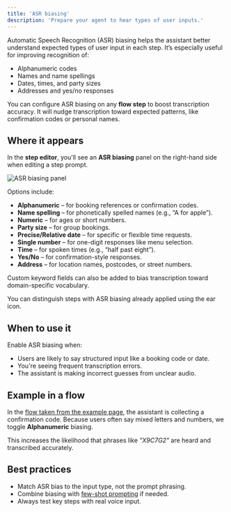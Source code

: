 ```yaml
---
title: 'ASR biasing'
description: 'Prepare your agent to hear types of user inputs.'
---
```


Automatic Speech Recognition (ASR) biasing helps the assistant better understand expected types of user input in each step. It’s especially useful for improving recognition of:

- Alphanumeric codes
- Names and name spellings
- Dates, times, and party sizes
- Addresses and yes/no responses

You can configure ASR biasing on any **flow step** to boost transcription accuracy. It will nudge transcription toward expected patterns, like confirmation codes or personal names.

## Where it appears

In the **step editor**, you'll see an **ASR biasing** panel on the right-hand side when editing a step prompt.

![ASR biasing panel](/images/asr-opened.png)

Options include:

- **Alphanumeric** – for booking references or confirmation codes.
- **Name spelling** – for phonetically spelled names (e.g., “A for apple”).
- **Numeric** – for ages or short numbers.
- **Party size** – for group bookings.
- **Precise/Relative date** – for specific or flexible time requests.
- **Single number** – for one-digit responses like menu selection.
- **Time** – for spoken times (e.g., “half past eight”).
- **Yes/No** – for confirmation-style responses.
- **Address** – for location names, postcodes, or street numbers.

Custom keyword fields can also be added to bias transcription toward domain-specific vocabulary.

You can distinguish steps with ASR biasing already applied using the <Icon icon="ear" iconType="solid" /> ear icon.

## When to use it

Enable ASR biasing when:

- Users are likely to say structured input like a booking code or date.
- You're seeing frequent transcription errors.
- The assistant is making incorrect guesses from unclear audio.

## Example in a flow

In the [flow taken from the example page](example), the assistant is collecting a confirmation code. Because users often say mixed letters and numbers, we toggle **Alphanumeric** biasing.

This increases the likelihood that phrases like *"X9C7G2"* are heard and transcribed accurately.

## Best practices

- Match ASR bias to the input type, not the prompt phrasing.
- Combine biasing with [few-shot prompting](few-shot-prompting) if needed.
- Always test key steps with real voice input.
